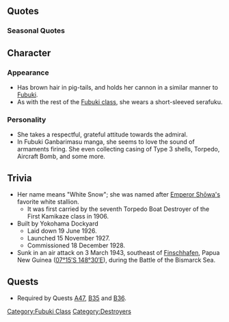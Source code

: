 {{ShipPageHeader}}

==Quotes==
{{ShipQuotes
|Introduction = 白雪です。よろしくお願いします。
|Introduction/En = I'm Shirayuki. Thanks for having me.

|Introduction/Kai = 白雪です。本日も、よろしくお願いします。
|Introduction/Kai/En = I'm Shirayuki. I'll be in your care today as well.

|Library = 特型駆逐艦、2番艦、白雪です。<br>緒戦の数々の作戦に参加しました。<br>その後、増援の部隊を輸送する第八十一号作戦に護衛隊旗艦として参加致しました。
|Library/En = Special-type destroyer, 2nd ship, Shirayuki.<br>At the start of the war, I participated in many operations.<br>After that, I was the flagship of the escort in Operation 81 that transported troop reinforcements.

|Secretary 1 = お疲れ様です。お茶でもいかがですか？
|Secretary 1/En = Thank you for the good work. Would you like some tea?

|Secretary 1/Kai = お疲れ様です。お茶を淹れましょうか？
|Secretary 1/Kai/En = Thank you for the good work. Shall I pour you some tea?

|Secretary 2 = 頑張っていきましょう。
|Secretary 2/En = Let's work hard.

|Secretary 2/Kai = はい。第十一駆逐隊、抜錨可能です。
|Secretary 2/Kai/En = Yes, the 11st Destroyer Division is ready to go.

|Secretary 3 = な、な…なんですか！？
|Secretary 3/En = W-w-what do you want!?

|Secretary 3/Kai = あーっ、え…なんでしょう…
|Secretary 3/Kai/En = Aah~ Eh... what is it?

|Idle/Kai = これが吹雪ちゃんの分、これが初雪ちゃんの分……よし、完璧ね。あと、わたしも…ふふっ。……これでいつ出撃命令が出ても大丈夫！
|Idle/Kai/En = This is for Fubuki-chan, and this is for Hatsuyuki-chan. Ok this is perfect. Now, I also need to- fufufu, I am now ready for any command!

|Secretary Married = 嬉しい…
|Secretary Married/En = I'm so happy...

|Secretary Married/Kai = 司令官、いつも本当にお疲れ様です。熱いお茶、淹れておきました。少し、お休みください。おからだは、大切になさってください。
|Secretary Married/Kai/En = Admiral, you're always so overworked. Here, I prepared hot tea for you. Please take a while to rest, and look after yourself.

|Wedding = 司令官のお側で、お役に立てて幸せです。もっと、お力になれるといいのですが…
|Wedding/En = Being next to Commander's side, helping you out is my happiness. If only I can help and support you more..

|Looking At Scores = 司令官。ご連絡が来ています。
|Looking At Scores/En = Commander, a message is here for you.

|Looking At Scores/Kai = 司令官、状況分析ですね。こちらにまとめておきました。
|Looking At Scores/Kai/En = Commander, analyzing the report was it? I have gathered them right here.

|Joining A Fleet = 皆さん、ご一緒に頑張りましょう。
|Joining A Fleet/En = Everyone, let's do our best together.

|Joining A Fleet/Kai = 特型駆逐艦、白雪、出撃します。
|Joining A Fleet/Kai/En = Special-Type Destroyer, Shirayuki, sortieing.

|Equipment 1 = もっと活躍できるよう、頑張ります
|Equipment 1/En = For further success, I'll continue trying hard.

|Equipment 2 = 嬉しい…！ありがとうございます…！
|Equipment 2/En = I'm happy...! Thank you very much...!

|Equipment 3 = 嬉しい。
|Equipment 3/En = I'm happy.

|Supply = もっと活躍できるよう、頑張ります
|Supply/En = For future success, I'll try hard!

|Supply/Kai = 貴重な物資、ありがとうございます。
|Supply/Kai/En = Thank you for these valuable resources.

|Docking Minor = すぐ、修復できると思います。
|Docking Minor/En = I think it can be repaired immediately.

|Docking Major = ご迷惑をおかけしてすみません…私、少しの間、お休み致します…
|Docking Major/En = I'm sorry for the nuisance. I'll rest for a bit.

|Docking Complete = 艦の修復作業が完了致しました。
|Docking Complete/En = A ship has finished its repair.

|Construction = あ！新しい艦の建造が完了したようです
|Construction/En = Oh! The construction of the new ship seems to have completed.

|Returning From Sortie = 作戦終了。艦隊が帰投いたしました
|Returning From Sortie/En = Operation complete. The fleet has returned.

|Starting A Sortie = 皆さん、可燃物は投棄されましたか？
|Starting A Sortie/En = Everyone, have you dumped the combustible material already?
|Starting A Sortie/Note = In an Allied air attack, a skip-bomb exploded in her aft magazine, severing her stern.

|Battle Start = 狙いよし。撃ち方始め…！
|Battle Start/En = Steady your target. Start shooting...!

|Attack = 主砲で弾幕張ります
|Attack/En = Start the main gun's barrage.

|Attack/Kai = 吹雪ちゃんも頑張ってるかな…わたしも！
|Attack/Kai/En = I wonder if Fubuki-chan is doing her best... I'll try my best too!

|Night Battle = 特型駆逐艦の力、ご覧くださいませ
|Night Battle/En = This is the power of a special-type destroyer, please watch.

|Night Battle/Kai = 特型駆逐艦の本当の力、お見せしたいと思います！
|Night Battle/Kai/En = The true power of a special-type destroyer, I want to show it.

|Night Attack = 少々弾幕が薄い気がします
|Night Attack/En = I have a feeling the barrage is thin.

|MVP = 私も、お役に立てたようで何よりです
|MVP/En = I too, am happy that I was able to take part and support.

|Minor Damage 1 = うっ…！
|Minor Damage 1/En = Ugh...!

|Minor Damage 2 = やだ…
|Minor Damage 2/En = No...!

|Major Damage = ま、まだ…やれます。
|Major Damage/En = I can... still attack!

|Sunk = そ、そんな…まだ私はなにも…
|Sunk/En = N-no... I still haven't done anything...
}}

===Seasonal Quotes===
{{Shipquoteseasonal
|SecondAnniversary2015 = 司令官、今日は特別な日ですね。白雪も、嬉しいです、素敵ですね。
|SecondAnniversary2015_EN = Commander, today is a special day right? Shirayuki is happy too, how wonderful.
|SecondAnniversary2015_Clip = {{Audio|file=Shirayuki_Second_Anniversary.ogg}}
|SecondAnniversary2015_Note =

|RainySeason2015 = 雨には雨の戦い方がある。そう教えてくれたのは司令官です。大丈夫。雨の日もご一緒に参りましょう！
|RainySeason2015_EN = There are tactics for the days in the rain. It was you, Commander, that taught us so. It is okay. Let us go together even on a rainy day.
|RainySeason2015_Clip = {{Audio|file=Shirayuki_Rainy_Season_2015.ogg}}
|RainySeason2015_Note = 

|EarlySummer2015 = ううん…この季節、飛び交う虫は苦手です。ぐるぐる型のお香を焚きましょ！白雪にお任せください！一網打尽です！
|EarlySummer2015_EN = Ugh, I don't like flying insects this season. Let's burn a swirly-type incense! Leave it to Shirayuki to handle the big task!
|EarlySummer2015_Clip = {{Audio|file=Shirayuki_Early_Summer_2015.ogg}}
|EarlySummer2015_Note = 'swirly-type incense' refers to coil-based anti-mosquito smoke repellent<sup>[http://neko3nanodesu.seesaa.net/article/421747538.html ]</sup>.

|Valentine2015 = 司令官…あの、こちらに甘いお菓子をご用意しました。良かったら、召し上がって？
|Valentine2015_EN = Commander.... Um, I have some sweets here for you. If you'd like, please have them.
|Valentine2015_Clip = {{Audio|file=Shirayuki Valentine 2015.ogg}}
|Valentine2015_Note = 

|Christmas2015 = クリスマスというだけでこんなにはしゃいでいいものかしら。でも、いいのよね、きっと。だって、ほら。
|Christmas2015_Clip = {{Audio|file=Shirayuki_Christmas_2015.ogg}}
|Christmas2015_EN = I wonder if it's fine to get this merry just because it's Christmas. Still, I guess it's alright, definitely. I mean, just look.
|Christmas2015_Note = 

|EndofYear2015 = はい、大掃除も抜かり無く完了したと思います。司令官、一緒に年末の富くじを買いに行きませんか？私、実は、毎年買ってるんです。
|EndofYear2015_EN = Yes, I think I have cleaned up without a hitch. Commander, won't you go buy Year-end lottery with me? I always bought it every year, to be honest.
|EndofYear2015_Clip = {{Audio|file=Shirayuki_End_of_Year_2015.ogg}}
|EndofYear2015_Note = "Tomikuji(富くじ)" is the lottery of the old style in japan, not a "O-mikuji(お神籤)".

|NewYear2016 = 司令官、本年もどうぞよろしくお願いいたします。あの、よかったら羽根突きご一緒にどうですか。吹雪ちゃんも呼んでます。
|NewYear2016_EN = Commander, please take care of me this year as well. If it is fine with you, will you play [[wikipedia:Hanetsuki|Japanese Badminton]] with me? I'll call Fubuki-chan to come as well.
|NewYear2016_Clip = {{Audio|file=Shirayuki_New_Year_2016.ogg}}
|NewYear2016_Note =

|Valentine2016 = 一生懸命作りました、チョコ。良かったら召し上がって・・・でも私、料理とか余りしたことなくって・・・すみません
|Valentine2016_EN = I did my best making this chocolate. If you don't mind, please have it... but I don't have much experience with baking... so I'm sorry.
|Valentine2016_Clip = {{Audio|file=Shirayuki Valentine 2016.ogg}}
|Valentine2016_Note = 

|WhiteDay2016 = 司令官、このクッキーは？あ！「もらったらお返しを」という文化！そうなのですね。私も再度のお返ししないと。何がいいかしら。え？違う…の？
|WhiteDay2016_EN = Commander, these cookies are? Ah! The culture of "receive and return"! That's what this is, right? I also have to return something again. What would be good? Eh? That's... not it?
|WhiteDay2016_Clip = {{Audio|file=Shirayuki White Day 2016.ogg}}
|WhiteDay2016_Note = 

|ThirdAnniversary2016 = 三周年、心よりお祝い申し上げます。白雪も、ますますお役に立てるよう頑張ります。はい、お任せ下さい！	
|ThirdAnniversary2016_EN = Heartfelt congratulation for the third anniversary. Shirayuki will continue to strive to contribute. Yes. Leave it to me!	
|ThirdAnniversary2016_Clip = {{Audio|file=Shirayuki_Third_Anniversary.ogg}}
|ThirdAnniversary2016_Note = 

|RainySeason2016 = 雨には雨の戦い方がある、そう教えてくれたのは司令官です。大丈夫、雨の日もご一緒に参りましょう！
|RainySeason2016_EN = 'We have a way to battle even on rainy days!'. It is you who taught me that, Commander. Don't worry, let's do our best on a rainy day!
|RainySeason2016_Clip = {{Audio|file=Shirayuki Rainy Season 2015.ogg}}
|RainySeason2016_Note = ''From [[Seasonal/Rainy Season 2015|Rainy Season 2015]]''
}}

==Character==
===Appearance===
*Has brown hair in pig-tails, and holds her cannon in a similar manner to [[Fubuki]].
*As with the rest of the [[:Category:Fubuki Class|Fubuki class]], she wears a short-sleeved serafuku.

===Personality===
*She takes a respectful, grateful attitude towards the admiral.
*In Fubuki Ganbarimasu manga, she seems to love the sound of armaments firing. She even collecting casing of Type 3 shells, Torpedo, Aircraft Bomb, and some more.

==Trivia==
*Her name means "White Snow"; she was named after [http://en.wikipedia.org/wiki/Hirohito Emperor Shōwa's] favorite white stallion.
**It was first carried by the seventh Torpedo Boat Destroyer of the First Kamikaze class in 1906.
*Built by Yokohama Dockyard
**Laid down 19 June 1926.
**Launched 15 November 1927.
**Commissioned 18 December 1928.
*Sunk in an air attack on 3 March 1943, southeast of [[wikipedia:Finschhafen|Finschhafen]], Papua New Guinea (<span style="position: relative; white-space: nowrap;">[http://tools.wmflabs.org/geohack/geohack.php?pagename=Japanese_destroyer_Shirayuki&params=07_15_S_148_30_E_ 07°15′S 148°30′E]</span>), during the Battle of the Bismarck Sea.

==Quests==
*Required by Quests [[Quests#A47|A47]], [[Quests#B35|B35]] and [[Quests#B36|B36]].

{{ShipPageFooter}}
[[Category:Fubuki Class]]
[[Category:Destroyers]]